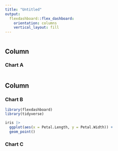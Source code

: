```yaml
---
title: "Untitled"
output: 
  flexdashboard::flex_dashboard:
    orientation: columns
    vertical_layout: fill
---
```


```r
```

Column {data-width=650}
-----------------------------------------------------------------------

### Chart A

```r

```

Column {data-width=350}
-----------------------------------------------------------------------

### Chart B

```r
library(flexdashboard)
library(tidyverse)

iris |> 
  ggplot(aes(x = Petal.Length, y = Petal.Width)) +
  geom_point()
```

### Chart C

```r

```

